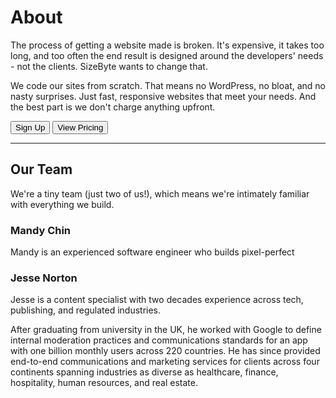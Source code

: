 # About

The process of getting a website made is broken. It's expensive, it takes too long, and too often the end result is designed around the developers' needs - not the clients. SizeByte wants to change that.

We code our sites from scratch. That means no WordPress, no bloat, and no nasty surprises. Just fast, responsive websites that meet your needs. And the best part is we don't charge anything upfront.

<button>Sign Up</button>
<button className="info">View Pricing</button>

---

## Our Team

We're a tiny team (just two of us!), which means we're intimately familiar with everything we build.

### Mandy Chin

Mandy is an experienced software engineer who builds pixel-perfect 

### Jesse Norton

Jesse is a content specialist with two decades experience across tech, publishing, and regulated industries.

After graduating from university in the UK, he worked with Google to define internal moderation practices and communications standards for an app with one billion monthly users across 220 countries. He has since provided end-to-end communications and marketing services for clients across four continents spanning industries as diverse as healthcare, finance, hospitality, human resources, and real estate.